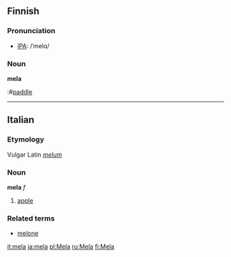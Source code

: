 ==Finnish==

===Pronunciation===
*[[w:IPA|IPA]]: /ˈmel&#x0251;/

===Noun===
'''mela'''
:#[[paddle]]

-----

==Italian==
===Etymology===
Vulgar Latin ''[[melum]]''
===Noun===
'''mela''' ''f''

#[[apple]]

===Related terms===
*[[melone]]

[[it:mela]]
[[ja:mela]]
[[pl:Mela]]
[[ru:Mela]]
[[fi:Mela]]